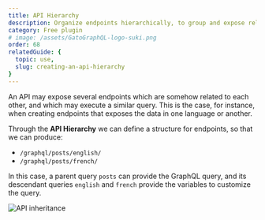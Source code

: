 ```yaml
---
title: API Hierarchy
description: Organize endpoints hierarchically, to group and expose related endpoints under a logical structure.
category: Free plugin
# image: /assets/GatoGraphQL-logo-suki.png
order: 68
relatedGuide: {
  topic: use,
  slug: creating-an-api-hierarchy
}
---
```


An API may expose several endpoints which are somehow related to each other, and which may execute a similar query. This is the case, for instance, when creating endpoints that exposes the data in one language or another.

Through the **API Hierarchy** we can define a structure for endpoints, so that we can produce:

- `/graphql/posts/english/`
- `/graphql/posts/french/`

In this case, a parent query `posts` can provide the GraphQL query, and its descendant queries `english` and `french` provide the variables to customize the query.

![API inheritance](/assets/guides/upstream/api-inheritance.png "API inheritance")
